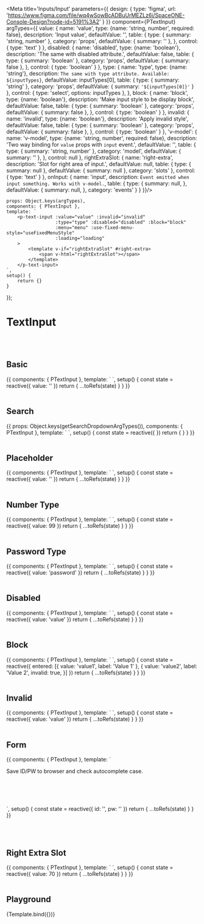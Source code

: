 

<Meta title='Inputs/Input' parameters={{
    design: {
        type: 'figma',
        url: 'https://www.figma.com/file/wq4wSowBcADBuUrMEZLz6i/SpaceONE-Console-Design?node-id=5191%3A2'
    }
}} component={PTextInput} argTypes={{
    value: {
        name: 'value',
        type: {name: 'string, number', required: false},
        description: 'Input value',
        defaultValue: '',
        table: {
            type: {
                summary: 'string, number'
            },
            category: 'props',
            defaultValue: {
                summary: ''
            },
        },
        control: {
            type: 'text'
        }
    },
    disabled: {
        name: 'disabled',
        type: {name: 'boolean'},
        description: 'The same with disabled attribute.',
        defaultValue: false,
        table: {
            type: {
                summary: 'boolean'
            },
            category: 'props',
            defaultValue: {
                summary: false
            },
        },
        control: {
            type: 'boolean'
        }
    },
    type: {
        name: 'type',
        type: {name: 'string'},
        description: `The same with type attribute. Available: ${inputTypes}`,
        defaultValue: inputTypes[0],
        table: {
            type: {
                summary: 'string'
            },
            category: 'props',
            defaultValue: {
                summary: `'${inputTypes[0]}'`
            }
        },
        control: {
            type: 'select',
            options: inputTypes
        },
    },
    block: {
        name: 'block',
        type: {name: 'boolean'},
        description: 'Make input style to be display block',
        defaultValue: false,
        table: {
            type: {
                summary: 'boolean'
            },
            category: 'props',
            defaultValue: {
                summary: false
            },
        },
        control: {
            type: 'boolean'
        }
    },
    invalid: {
        name: 'invalid',
        type: {name: 'boolean'},
        description: 'Apply invalid style',
        defaultValue: false,
        table: {
            type: {
                summary: 'boolean'
            },
            category: 'props',
            defaultValue: {
                summary: false
            },
        },
        control: {
            type: 'boolean'
        }
    },
    'v-model': {
        name: 'v-model',
        type: {name: 'string, number', required: false},
        description: 'Two way binding for `value` props with `input` event.',
        defaultValue: '',
        table: {
            type: {
                summary: 'string, number'
            },
            category: 'model',
            defaultValue: {
                summary: ''
            },
        },
        control: null
    },
    rightExtraSlot: {
        name: 'right-extra',
        description: 'Slot for right area of input.',
        defaultValue: null,
        table: {
            type: {
                summary: null
            },
            defaultValue: {
                summary: null
            },
            category: 'slots'
        },
        control: {
            type: 'text'
        }
    },
    onInput: {
        name: 'input',
        description: `Event emitted when input something. Works with v-model.`,
        table: {
            type: {
                summary: null,
            },
            defaultValue: {
                summary: null,
            },
            category: 'events'
        }
    }
}}/>


    props: Object.keys(argTypes),
    components: { PTextInput },
    template: `
        <p-text-input :value="value" :invalid="invalid"
                      :type="type" :disabled="disabled" :block="block"
                      :menu="menu" :use-fixed-menu-style="useFixedMenuStyle"
                      :loading="loading"
        >
            <template v-if="rightExtraSlot" #right-extra>
                <span v-html="rightExtraSlot"></span>
            </template>
        </p-text-input>
    `,
    setup() {
        return {}
    }
});


# TextInput
<br/>
<br/>


## Basic
<Canvas>
    <Story name="Basic" >
        {{
            components: { PTextInput },
            template: `
                <p-text-input v-model="value" />
            `,
            setup() {
                const state = reactive({
                    value: ''
                })
                return {
                    ...toRefs(state)
                }
            }
        }}
    </Story>
</Canvas>

<br/>
<br/>

## Search
<Canvas>
    <Story name="Enable AutoComplete" args={{menu: getSearchDropdownMenu()}}>
        {{
            props: Object.keys(getSearchDropdownArgTypes()),
            components: { PTextInput },
            template: `
                <p-text-input :menu="menu"  multi-input use-fixed-menu-style use-auto-complete />
            `,
            setup() {
                const state = reactive({
                })
                return {
                }
            }
        }}
    </Story>
</Canvas>

<br/>
<br/>


## Placeholder
<Canvas>
    <Story name="Placeholder" >
        {{
            components: { PTextInput },
            template: `
                <p-text-input v-model="value" class="test" placeholder="Placeholder" />
            `,
            setup() {
                const state = reactive({
                    value: ''
                })
                return {
                    ...toRefs(state)
                }
            }
        }}
    </Story>
</Canvas>

<br/>
<br/>


## Number Type
<Canvas>
    <Story name="Number Type">
        {{
            components: { PTextInput },
            template: `
                <p-text-input v-model="value" type="number" :min="0" :max="100" />
            `,
            setup() {
                const state = reactive({
                    value: 99
                })
                return {
                    ...toRefs(state)
                }
            }
        }}
    </Story>
</Canvas>

<br/>
<br/>


## Password Type
<Canvas>
    <Story name="Password Type">
        {{
            components: { PTextInput },
            template: `
                <p-text-input v-model="value" type="password" />
            `,
            setup() {
                const state = reactive({
                    value: 'password'
                })
                return {
                    ...toRefs(state)
                }
            }
        }}
    </Story>
</Canvas>

<br/>
<br/>

## Disabled
<Canvas>
    <Story name="Disabled">
        {{
            components: { PTextInput },
            template: `
                <p-text-input v-model="value" disabled />
            `,
            setup() {
                const state = reactive({
                    value: 'value'
                })
                return {
                    ...toRefs(state)
                }
            }
        }}
    </Story>
</Canvas>

<br/>
<br/>


## Block
<Canvas>
    <Story name="Block">
        {{
            components: { PTextInput },
            template: `
                <p-text-input :selected="entered" block multi-input />
            `,
            setup() {
                const state = reactive({
                    entered: [{
                        value: 'value1',
                        label: 'Value 1'
                    }, {
                        value: 'value2',
                        label: 'Value 2',
                        invalid: true,
                    }]
                })
                return {
                    ...toRefs(state)
                }
            }
        }}
    </Story>
</Canvas>

<br/>
<br/>

## Invalid
<Canvas>
    <Story name="Invalid">
        {{
            components: { PTextInput },
            template: `
                <p-text-input v-model="value" invalid />
            `,
            setup() {
                const state = reactive({
                    value: 'value'
                })
                return {
                    ...toRefs(state)
                }
            }
        }}
    </Story>
</Canvas>

<br/>
<br/>


## Form
<Canvas>
    <Story name="Form">
        {{
            components: { PTextInput },
            template: `
                <form>
                    <p>Save ID/PW to browser and check autocomplete case.</p>
                    <br/><br/>
                    <p-text-input v-model="id" placeholder="ID" autocomplete="username" />
                    <br/><br/>
                    <p-text-input v-model="pw" type="password" placeholder="PW" autocomplete="current-password" />
                </form>
            `,
            setup() {
                const state = reactive({
                    id: '',
                    pw: ''
                })
                return {
                    ...toRefs(state)
                }
            }
        }}
    </Story>
</Canvas>

<br/>
<br/>

## Right Extra Slot

<Canvas>
    <Story name="Right Extra Slot" args={{
        value: 100,
        type: 'number',
        rightExtraSlot: '%'
    }}>
        {{
            components: { PTextInput },
            template: `
                <p-text-input style="width: 96px;" type="number" multi-input v-model="value" >
                    <template #right-extra>%</template>
                </p-text-input>
            `,
            setup() {
                const state = reactive({
                    value: 70
                })
                return {
                    ...toRefs(state)
                }
            }
        }}
    </Story>
</Canvas>

<br/>
<br/>


## Playground

<Canvas>
    <Story name="Playground">
        {Template.bind({})}
    </Story>
</Canvas>

<ArgsTable story="Playground"/>

